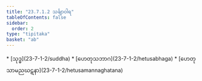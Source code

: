 ```yaml
---
title: "23.7.1.2 သင်္ချာဝါရ"
tableOfContents: false
sidebar:
  order: 2
type: "tipitaka"
basket: "ab"
---
```



<DynamicBreadcrumb />



<TableOfContents>
* [သုဒ္ဓ](23-7-1-2/suddha)
* [ဟေတုသဘာဂ](23-7-1-2/hetusabhaga)
* [ဟေတုသာမညဃဋနာ](23-7-1-2/hetusamannaghatana)
</TableOfContents>